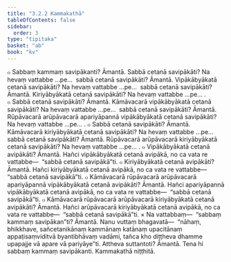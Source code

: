 ```yaml
---
title: "3.2.2 Kammakathā"
tableOfContents: false
sidebar:
  order: 3
type: "tipitaka"
basket: "ab"
book: "kv"
---
```



<DynamicBreadcrumb />

<Division number="633" book="kv">

<Paragraph number="2089" book="kv">
๐ Sabbaṃ kammaṃ savipākanti? Āmantā. Sabbā cetanā savipākāti? Na hevaṃ vattabbe …pe…  sabbā cetanā savipākāti? Āmantā. Vipākābyākatā cetanā savipākāti? Na hevaṃ vattabbe …pe…  sabbā cetanā savipākāti? Āmantā. Kiriyābyākatā cetanā savipākāti? Na hevaṃ vattabbe …pe… .
</Paragraph>

<Paragraph number="2090" book="kv">
๐ Sabbā cetanā savipākāti? Āmantā. Kāmāvacarā vipākābyākatā cetanā savipākāti? Na hevaṃ vattabbe …pe…  sabbā cetanā savipākāti? Āmantā. Rūpāvacarā arūpāvacarā apariyāpannā vipākābyākatā cetanā savipākāti? Na hevaṃ vattabbe …pe… .
</Paragraph>

<Paragraph number="2091" book="kv">
๐ Sabbā cetanā savipākāti? Āmantā. Kāmāvacarā kiriyābyākatā cetanā savipākāti? Na hevaṃ vattabbe …pe…  sabbā cetanā savipākāti? Āmantā. Rūpāvacarā arūpāvacarā kiriyābyākatā cetanā savipākāti? Na hevaṃ vattabbe …pe… .
</Paragraph>

</Division>
<Division number="634" book="kv">

<Paragraph number="2092" book="kv">
๐ Vipākābyākatā cetanā avipākāti? Āmantā. Hañci vipākābyākatā cetanā avipākā, no ca vata re vattabbe—  “sabbā cetanā savipākā”ti.
</Paragraph>

<Paragraph number="2093" book="kv">
๐ Kiriyābyākatā cetanā avipākāti? Āmantā. Hañci kiriyābyākatā cetanā avipākā, no ca vata re vattabbe—  “sabbā cetanā savipākā”ti.
</Paragraph>

<Paragraph number="2094" book="kv">
๐ Kāmāvacarā rūpāvacarā arūpāvacarā apariyāpannā vipākābyākatā cetanā avipākāti? Āmantā. Hañci apariyāpannā vipākābyākatā cetanā avipākā, no ca vata re vattabbe—  “sabbā cetanā savipākā”ti.
</Paragraph>

<Paragraph number="2095" book="kv">
๐ Kāmāvacarā rūpāvacarā arūpāvacarā kiriyābyākatā cetanā avipākāti? Āmantā. Hañci arūpāvacarā kiriyābyākatā cetanā avipākā, no ca vata re vattabbe—  “sabbā cetanā savipākā”ti.
</Paragraph>

</Division>
<Division number="635" book="kv">

<Paragraph number="2096" book="kv">
× Na vattabbaṃ—  “sabbaṃ kammaṃ savipākan”ti? Āmantā. Nanu vuttaṃ bhagavatā—  “nāhaṃ, bhikkhave, sañcetanikānaṃ kammānaṃ katānaṃ upacitānaṃ appaṭisaṃviditvā byantibhāvaṃ vadāmi, tañca kho diṭṭheva dhamme upapajje vā apare vā pariyāye”ti. Attheva suttantoti? Āmantā. Tena hi sabbaṃ kammaṃ savipākanti.

</Paragraph>
</Division>

<Paragraph number="2097" type="center" book="kv">
Kammakathā niṭṭhitā.
</Paragraph>